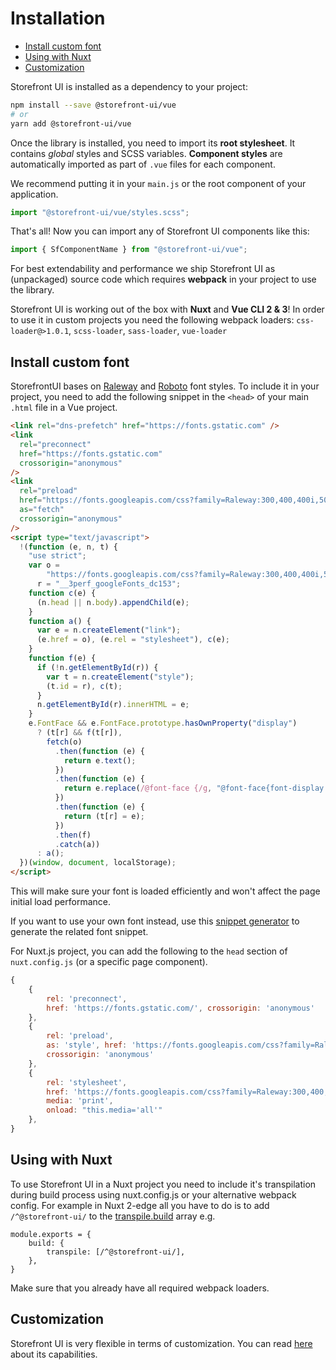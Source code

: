 
<Meta title="Setup/Installation" />

<style>{`
  a {
    color: #5ECE7B !important;
  }

  .alert {
    background: #efeded;
    padding: 1rem;
    margin: 0.5rem 0 1rem;
  }

  .tip {
    border-left: 5px solid #5ECE7B;
  }

	.warning {
		border-left: 5px solid #ffc107;
		background-color: #fff4d5;
	}
`}</style>

# Installation

<ul class="toc">
  <li>
    <a href="">Install custom font</a>
  </li>
  <li>
    <a href="#using-with-nuxt">Using with Nuxt</a>
  </li>
  <li>
    <a href="#customization">Customization</a>
  </li>
</ul>

Storefront UI is installed as a dependency to your project:

```bash
npm install --save @storefront-ui/vue
# or
yarn add @storefront-ui/vue
```

Once the library is installed, you need to import its **root stylesheet**. It contains _global_ styles and SCSS variables. **Component styles** are automatically imported as part of `.vue` files for each component.

We recommend putting it in your `main.js` or the root component of your application.

```js
import "@storefront-ui/vue/styles.scss";
```

That's all! Now you can import any of Storefront UI components like this:

```js
import { SfComponentName } from "@storefront-ui/vue";
```

<div class="alert warning">

For best extendability and performance we ship Storefront UI as (unpackaged) source code which requires **webpack** in your project to use the library.

Storefront UI is working out of the box with **Nuxt** and **Vue CLI 2 & 3**!
In order to use it in custom projects you need the following webpack loaders: `css-loader@>1.0.1`, `scss-loader`, `sass-loader`, `vue-loader`

</div>

## Install custom font

StorefrontUI bases on [Raleway](https://fonts.google.com/specimen/Raleway) and [Roboto](https://fonts.google.com/specimen/Roboto) font styles. To include it in your project,
you need to add the following snippet in the `<head>` of your main `.html` file in a Vue project.

```html
<link rel="dns-prefetch" href="https://fonts.gstatic.com" />
<link
  rel="preconnect"
  href="https://fonts.gstatic.com"
  crossorigin="anonymous"
/>
<link
  rel="preload"
  href="https://fonts.googleapis.com/css?family=Raleway:300,400,400i,500,600,700|Roboto:300,300i,400,400i,500,700&display=swap"
  as="fetch"
  crossorigin="anonymous"
/>
<script type="text/javascript">
  !(function (e, n, t) {
    "use strict";
    var o =
        "https://fonts.googleapis.com/css?family=Raleway:300,400,400i,500,600,700|Roboto:300,300i,400,400i,500,700&display=swap",
      r = "__3perf_googleFonts_dc153";
    function c(e) {
      (n.head || n.body).appendChild(e);
    }
    function a() {
      var e = n.createElement("link");
      (e.href = o), (e.rel = "stylesheet"), c(e);
    }
    function f(e) {
      if (!n.getElementById(r)) {
        var t = n.createElement("style");
        (t.id = r), c(t);
      }
      n.getElementById(r).innerHTML = e;
    }
    e.FontFace && e.FontFace.prototype.hasOwnProperty("display")
      ? (t[r] && f(t[r]),
        fetch(o)
          .then(function (e) {
            return e.text();
          })
          .then(function (e) {
            return e.replace(/@font-face {/g, "@font-face{font-display:swap;");
          })
          .then(function (e) {
            return (t[r] = e);
          })
          .then(f)
          .catch(a))
      : a();
  })(window, document, localStorage);
</script>
```

This will make sure your font is loaded efficiently and won't affect the page initial load performance.

If you want to use your own font instead, use this [snippet generator](https://googlefonts.3perf.com/) to generate the related font snippet.

For Nuxt.js project, you can add the following to the `head` section of `nuxt.config.js` (or a specific page component).

```js
{
	{
		rel: 'preconnect',
		href: 'https://fonts.gstatic.com/', crossorigin: 'anonymous'
	},
	{
		rel: 'preload',
		as: 'style', href: 'https://fonts.googleapis.com/css?family=Raleway:300,400,400i,500,600,700|Roboto:300,300i,400,400i,500,700&display=swap',
		crossorigin: 'anonymous'
	},
	{
		rel: 'stylesheet',
		href: 'https://fonts.googleapis.com/css?family=Raleway:300,400,400i,500,600,700|Roboto:300,300i,400,400i,500,700&display=swap',
		media: 'print',
		onload: "this.media='all'"
	},
}
```

## Using with Nuxt

To use Storefront UI in a Nuxt project you need to include it's transpilation during build process using nuxt.config.js or your alternative webpack config.
For example in Nuxt 2-edge all you have to do is to add `/^@storefront-ui/` to the [transpile.build](https://nuxtjs.org/api/configuration-build/#transpile) array e.g.

```
module.exports = {
	build: {
		transpile: [/^@storefront-ui/],
	},
}
```

Make sure that you already have all required webpack loaders.

## Customization

Storefront UI is very flexible in terms of customization. You can read [here](/setup-customization.md) about its capabilities.
